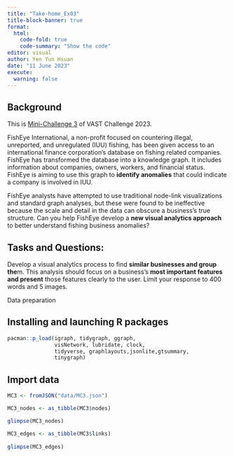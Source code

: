 ```yaml
---
title: "Take-home_Ex03"
title-block-banner: true
format: 
  html: 
    code-fold: true
    code-summary: "Show the code"
editor: visual
author: Yen Yun Hsuan
date: "11 June 2023"
execute: 
  warning: false
---
```


## Background

This is [Mini-Challenge 3](https://vast-challenge.github.io/2023/MC3.html) of VAST Challenge 2023.

FishEye International, a non-profit focused on countering illegal, unreported, and unregulated (IUU) fishing, has been given access to an international finance corporation's database on fishing related companies. FishEye has transformed the database into a knowledge graph. It includes information about companies, owners, workers, and financial status. FishEye is aiming to use this graph to **identify anomalies** that could indicate a company is involved in IUU.

FishEye analysts have attempted to use traditional node-link visualizations and standard graph analyses, but these were found to be ineffective because the scale and detail in the data can obscure a business's true structure. Can you help FishEye develop a **new visual analytics approach** to better understand fishing business anomalies?

## Tasks and Questions:

Develop a visual analytics process to find **similar businesses and group the**m. This analysis should focus on a business's **most important features and present** those features clearly to the user. Limit your response to 400 words and 5 images.

Data preparation

## Installing and launching R packages

```r
pacman::p_load(igraph, tidygraph, ggraph, 
               visNetwork, lubridate, clock,
               tidyverse, graphlayouts,jsonlite,gtsummary,
               tinygraph)
```

## Import data

```r
MC3 <- fromJSON("data/MC3.json")
```

```r
MC3_nodes <- as_tibble(MC3$nodes) 

glimpse(MC3_nodes)
```

```r
MC3_edges <- as_tibble(MC3$links) 
 
glimpse(MC3_edges)
```

```r

```
